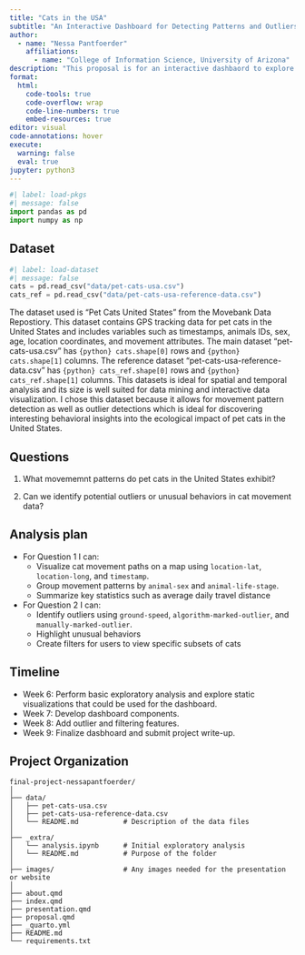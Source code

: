 ```yaml
---
title: "Cats in the USA"
subtitle: "An Interactive Dashboard for Detecting Patterns and Outliers in Animal Tracking Data"
author: 
  - name: "Nessa Pantfoerder"
    affiliations:
      - name: "College of Information Science, University of Arizona"
description: "This proposal is for an interactive dashbaord to explore movement data of pet cats in the United States, aiming to uncover spatial patterns and detect outliers."
format:
  html:
    code-tools: true
    code-overflow: wrap
    code-line-numbers: true
    embed-resources: true
editor: visual
code-annotations: hover
execute:
  warning: false
  eval: true
jupyter: python3
---
```


```python
#| label: load-pkgs
#| message: false
import pandas as pd
import numpy as np
```

## Dataset

```python
#| label: load-dataset
#| message: false
cats = pd.read_csv("data/pet-cats-usa.csv")
cats_ref = pd.read_csv("data/pet-cats-usa-reference-data.csv")
```

The dataset used is "Pet Cats United States" from the Movebank Data Repostiory. This dataset contains GPS tracking data for pet cats in the United States and includes variables such as timestamps, animals IDs, sex, age, location coordinates, and movement attributes. The main dataset "pet-cats-usa.csv" has `{python} cats.shape[0]` rows and `{python} cats.shape[1]` columns. The reference dataset "pet-cats-usa-reference-data.csv" has `{python} cats_ref.shape[0]` rows and `{python} cats_ref.shape[1]` columns. This datasets is ideal for spatial and temporal analysis and its size is well suited for data mining and interactive data visualization. I chose this dataset because it allows for movement pattern detection as well as outlier detections which is ideal for discovering interesting behavioral insights into the ecological impact of pet cats in the United States.

## Questions

1. What movememnt patterns do pet cats in the United States exhibit?

2. Can we identify potential outliers or unusual behaviors in cat movement data?

## Analysis plan

- For Question 1 I can:
  - Visualize cat movement paths on a map using `location-lat`, `location-long`, and `timestamp`.
  - Group movement patterns by `animal-sex` and `animal-life-stage`.
  - Summarize key statistics such as average daily travel distance
- For Question 2 I can:
  - Identify outliers using `ground-speed`, `algorithm-marked-outlier`, and `manually-marked-outlier`.
  - Highlight unusual behaviors 
  - Create filters for users to view specific subsets of cats  

## Timeline
- Week 6: Perform basic exploratory analysis and explore static visualizations that could be used for the dashboard.
- Week 7: Develop dashboard components.
- Week 8: Add outlier and filtering features.
- Week 9: Finalize dasbhoard and submit project write-up.

## Project Organization
```
final-project-nessapantfoerder/
│
├── data/
│   ├── pet-cats-usa.csv
│   ├── pet-cats-usa-reference-data.csv
│   └── README.md           # Description of the data files
│
├── _extra/
│   └── analysis.ipynb      # Initial exploratory analysis
│   └── README.md           # Purpose of the folder
│
├── images/                 # Any images needed for the presentation or website
│
├── about.qmd               
├── index.qmd               
├── presentation.qmd        
├── proposal.qmd            
├── _quarto.yml             
├── README.md            
└── requirements.txt       
```